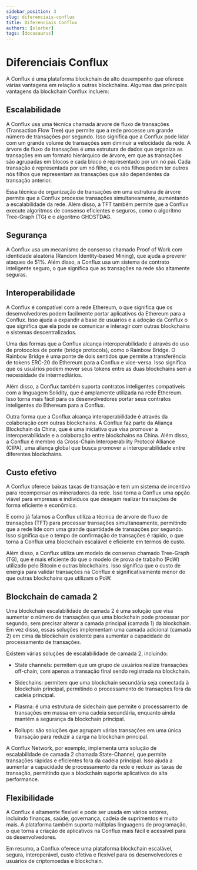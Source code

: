 ```yaml
---
sidebar_position: 3
slug: diferenciais-conflux
title: Diferenciais Conflux
authors: [slorber]
tags: [docusaurus]
---
```


# Diferenciais Conflux

A Conflux é uma plataforma blockchain de alto desempenho que oferece várias vantagens em relação a outras 
blockchains. Algumas das principais vantagens da blockchain Conflux incluem:

## Escalabilidade
A Conflux usa uma técnica chamada árvore de fluxo de transações (Transaction Flow Tree) 
que permite que a rede processe um grande número de transações por segundo. Isso significa que a Conflux 
pode lidar com um grande volume de transações sem diminuir a velocidade da rede.
A árvore de fluxo de transações é uma estrutura de dados que organiza as transações em um formato hierárquico de árvore, em que as transações são agrupadas em blocos e cada bloco é representado por um nó pai. Cada transação é representada por um nó filho, e os nós filhos podem ter outros nós filhos que representam as transações que são dependentes da transação anterior.

Essa técnica de organização de transações em uma estrutura de árvore permite que a Conflux processe 
transações simultaneamente, aumentando a escalabilidade da rede. Além disso, a TFT também permite que 
a Conflux execute algoritmos de consenso eficientes e seguros, como o algoritmo Tree-Graph (TG) e o 
algoritmo GHOSTDAG.

## Segurança
A Conflux usa um mecanismo de consenso chamado Proof of Work com identidade aleatória 
(Random Identity-based Mining), que ajuda a prevenir ataques de 51%. Além disso, a Conflux usa um sistema de
 contrato inteligente seguro, o que significa que as transações na rede são altamente seguras.

## Interoperabilidade
A Conflux é compatível com a rede Ethereum, o que significa que os desenvolvedores 
podem facilmente portar aplicativos da Ethereum para a Conflux. Isso ajuda a expandir a base de usuários e 
a adoção da Conflux o que significa que ela pode se comunicar e interagir com outras blockchains e 
sistemas descentralizados.

Uma das formas que a Conflux alcança interoperabilidade é através do uso de protocolos de ponte 
(bridge protocols), como o Rainbow Bridge. O Rainbow Bridge é uma ponte de dois sentidos que permite a 
transferência de tokens ERC-20 do Ethereum para a Conflux e vice-versa. Isso significa que os usuários 
podem mover seus tokens entre as duas blockchains sem a necessidade de intermediários.

Além disso, a Conflux também suporta contratos inteligentes compatíveis com a linguagem Solidity, 
que é amplamente utilizada na rede Ethereum. Isso torna mais fácil para os desenvolvedores portar seus 
contratos inteligentes do Ethereum para a Conflux.

Outra forma que a Conflux alcança interoperabilidade é através da colaboração com outras blockchains. A 
Conflux faz parte da Aliança Blockchain da China, que é uma iniciativa que visa promover a 
interoperabilidade e a colaboração entre blockchains na China. Além disso, a Conflux é membro da 
Cross-Chain Interoperability Protocol Alliance (CIPA), uma aliança global que busca promover a 
interoperabilidade entre diferentes blockchains.

## Custo efetivo
A Conflux oferece baixas taxas de transação e tem um sistema de incentivo para 
recompensar os mineradores da rede. Isso torna a Conflux uma opção viável para empresas e indivíduos que 
desejam realizar transações de forma eficiente e econômica.

E como já falamos a Conflux utiliza a técnica de árvore de fluxo de transações (TFT) para processar transações 
simultaneamente, permitindo que a rede lide com uma grande quantidade de transações por segundo. 
Isso significa que o tempo de confirmação de transações é rápido, o que torna a Conflux uma blockchain 
escalável e eficiente em termos de custo.

Além disso, a Conflux utiliza um modelo de consenso chamado Tree-Graph (TG), que é mais eficiente do
 que o modelo de prova de trabalho (PoW) utilizado pelo Bitcoin e outras blockchains. Isso significa que 
 o custo de energia para validar transações na Conflux é significativamente menor do que outras blockchains 
 que utilizam o PoW.

## Blockchain de camada 2 
Uma blockchain escalabilidade de camada 2 é uma solução que visa aumentar o número de transações 
que uma blockchain pode processar por segundo, sem precisar alterar a camada principal (camada 1) da 
blockchain. Em vez disso, essas soluções implementam uma camada adicional (camada 2) em cima da blockchain 
existente para aumentar a capacidade de processamento de transações.

Existem várias soluções de escalabilidade de camada 2, incluindo:

- State channels: permitem que um grupo de usuários realize transações off-chain, com apenas a transação 
final sendo registrada na blockchain.

- Sidechains: permitem que uma blockchain secundária seja conectada à blockchain principal, permitindo o 
processamento de transações fora da cadeia principal.

- Plasma: é uma estrutura de sidechain que permite o processamento de transações em massa em uma cadeia 
secundária, enquanto ainda mantém a segurança da blockchain principal.

- Rollups: são soluções que agrupam várias transações em uma única transação para reduzir a carga na 
blockchain principal.

A Conflux Network, por exemplo, implementa uma solução de escalabilidade de camada 2 chamada State-Channel, 
que permite transações rápidas e eficientes fora da cadeia principal. Isso ajuda a aumentar a capacidade de
processamento da rede e reduzir as taxas de transação, permitindo que a blockchain suporte aplicativos de 
alta performance.


## Flexibilidade
A Conflux é altamente flexível e pode ser usada em vários setores, incluindo finanças, 
saúde, governança, cadeia de suprimentos e muito mais. A plataforma também suporta múltiplas linguagens de 
programação, o que torna a criação de aplicativos na Conflux mais fácil e acessível para os desenvolvedores.

Em resumo, a Conflux oferece uma plataforma blockchain escalável, segura, interoperável, custo efetiva e 
flexível para os desenvolvedores e usuários de criptomoedas e blockchain.

